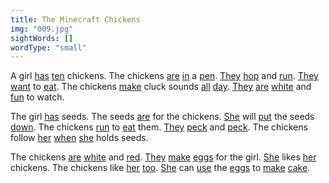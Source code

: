 ```yaml
---
title: The Minecraft Chickens
img: "009.jpg"
sightWords: []
wordType: "small"
---
```


A girl <u>has</u> <u>ten</u> chickens. The chickens <u>are</u> <u>in</u> a <u>pen</u>. <u>They</u> <u>hop</u> and <u>run</u>. <u>They</u> <u>want</u> to <u>eat</u>. The chickens <u>make</u> cluck sounds <u>all</u> <u>day</u>. <u>They</u> <u>are</u> <u>white</u> and <u>fun</u> to watch.

The girl <u>has</u> seeds. The seeds <u>are</u> for the chickens. <u>She</u> will <u>put</u> the seeds <u>down</u>. The chickens <u>run</u> to <u>eat</u> them. <u>They</u> <u>peck</u> and <u>peck</u>. The chickens follow <u>her</u> <u>when</u> <u>she</u> holds seeds.

The chickens <u>are</u> <u>white</u> and <u>red</u>. <u>They</u> <u>make</u> <u>eggs</u> for the girl. <u>She</u> likes <u>her</u> chickens. The chickens like <u>her</u> <u>too</u>. <u>She</u> can <u>use</u> the <u>eggs</u> to <u>make</u> <u>cake</u>.